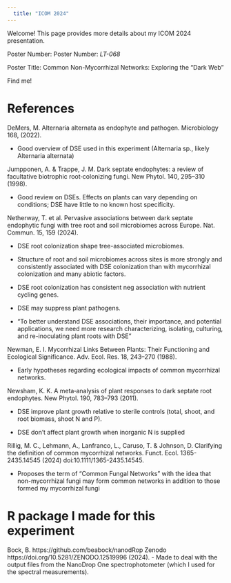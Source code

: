 ```yaml
---
  title: "ICOM 2024"
---
```

  
Welcome! This page provides more details about my ICOM 2024 presentation.

Poster Number: Poster Number: *LT-068*

Poster Title: Common Non-Mycorrhizal Networks: Exploring the “Dark Web”

Find me! 

# References

DeMers, M. Alternaria alternata as endophyte and pathogen. Microbiology 168, (2022).

- Good overview of DSE used in this experiment (Alternaria sp., likely Alternaria alternata)


Jumpponen, A. & Trappe, J. M. Dark septate endophytes: a review of facultative biotrophic root‐colonizing fungi. New Phytol. 140, 295–310 (1998).

- Good review on DSEs. Effects on plants can vary depending on conditions; DSE have little to no known host specificity.


Netherway, T. et al. Pervasive associations between dark septate endophytic fungi with tree root and soil microbiomes across Europe. Nat. Commun. 15, 159 (2024).

- DSE root colonization shape tree-associated microbiomes.

- Structure of root and soil microbiomes across sites is more strongly and consistently associated with DSE colonization than with mycorrhizal colonization and many abiotic factors. 

- DSE root colonization has consistent neg association with nutrient cycling genes. 

- DSE may suppress plant pathogens. 

- "To better understand DSE associations, their importance, and potential applications, we need more research characterizing, isolating, culturing, and re-inoculating plant roots with DSE"


Newman, E. I. Mycorrhizal Links Between Plants: Their Functioning and Ecological Significance. Adv. Ecol. Res. 18, 243–270 (1988).

- Early hypotheses regarding ecological impacts of common mycorrhizal networks.

Newsham, K. K. A meta‐analysis of plant responses to dark septate root endophytes. New Phytol. 190, 783–793 (2011).

- DSE improve plant growth relative to sterile controls (total, shoot, and root biomass, shoot N and P). 

- DSE don't affect plant growth when inorganic N is supplied 


Rillig, M. C., Lehmann, A., Lanfranco, L., Caruso, T. & Johnson, D. Clarifying the definition of common mycorrhizal networks. Funct. Ecol. 1365-2435.14545 (2024) doi:10.1111/1365-2435.14545.

- Proposes the term of "Common Fungal Networks" with the idea that non-mycorrhizal fungi may form common networks in addition to those formed my mycorrhizal fungi

# R package I made for this experiment
Bock, B. https://github.com/beabock/nanodRop Zenodo https://doi.org/10.5281/ZENODO.12519996 (2024).
- Made to deal with the output files from the NanoDrop One spectrophotometer (which I used for the spectral measurements).